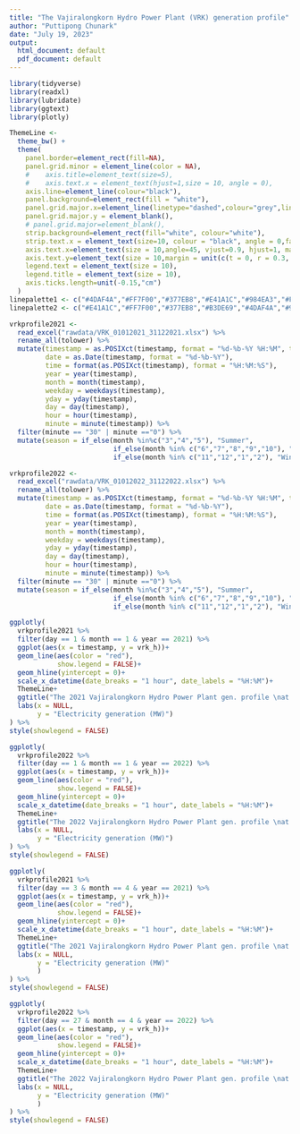 ```yaml
---
title: "The Vajiralongkorn Hydro Power Plant (VRK) generation profile"
author: "Puttipong Chunark"
date: "July 19, 2023"
output:
  html_document: default
  pdf_document: default
---
```


```r
library(tidyverse)
library(readxl)
library(lubridate)
library(ggtext)
library(plotly)
```

```r
ThemeLine <- 
  theme_bw() +
  theme(
    panel.border=element_rect(fill=NA),
    panel.grid.minor = element_line(color = NA), 
    #    axis.title=element_text(size=5),
    #    axis.text.x = element_text(hjust=1,size = 10, angle = 0),
    axis.line=element_line(colour="black"),
    panel.background=element_rect(fill = "white"),
    panel.grid.major.x=element_line(linetype="dashed",colour="grey",linewidth = 0.5),
    panel.grid.major.y = element_blank(),
    # panel.grid.major=element_blank(),
    strip.background=element_rect(fill="white", colour="white"),
    strip.text.x = element_text(size=10, colour = "black", angle = 0,face="bold"),
    axis.text.x=element_text(size = 10,angle=45, vjust=0.9, hjust=1, margin = unit(c(t = 0.3, r = 0, b = 0, l = 0), "cm")),
    axis.text.y=element_text(size = 10,margin = unit(c(t = 0, r = 0.3, b = 0, l = 0), "cm")),
    legend.text = element_text(size = 10),
    legend.title = element_text(size = 10),
    axis.ticks.length=unit(-0.15,"cm")
  )
linepalette1 <- c("#4DAF4A","#FF7F00","#377EB8","#E41A1C","#984EA3","#F781BF","#8DD3C7","#FB8072","#80B1D3","#FDB462","#B3DE69","#FCCDE5","#D9D9D9","#BC80BD","#CCEBC5","#FFED6F","#7f878f","#A65628","#FFFF33")
linepalette2 <- c("#E41A1C","#FF7F00","#377EB8","#B3DE69","#4DAF4A","#984EA3","#F781BF","#8DD3C7","#FB8072","#80B1D3","#FDB462","#FCCDE5","#D9D9D9","#BC80BD","#CCEBC5","#FFED6F","#7f878f","#A65628","#FFFF33")

```



```r
vrkprofile2021 <-
  read_excel("rawdata/VRK_01012021_31122021.xlsx") %>% 
  rename_all(tolower) %>% 
  mutate(timestamp = as.POSIXct(timestamp, format = "%d-%b-%Y %H:%M", tz = "UTC"),
         date = as.Date(timestamp, format = "%d-%b-%Y"),
         time = format(as.POSIXct(timestamp), format = "%H:%M:%S"), 
         year = year(timestamp),
         month = month(timestamp),
         weekday = weekdays(timestamp),
         yday = yday(timestamp),
         day = day(timestamp),
         hour = hour(timestamp),
         minute = minute(timestamp)) %>% 
  filter(minute == "30" | minute =="0") %>% 
  mutate(season = if_else(month %in%c("3","4","5"), "Summer",
                          if_else(month %in% c("6","7","8","9","10"), "Rainy",
                          if_else(month %in% c("11","12","1","2"), "Winter", "Others"))),.after = "date")

```
```r
vrkprofile2022 <-
  read_excel("rawdata/VRK_01012022_31122022.xlsx") %>% 
  rename_all(tolower) %>% 
  mutate(timestamp = as.POSIXct(timestamp, format = "%d-%b-%Y %H:%M", tz = "UTC"),
         date = as.Date(timestamp, format = "%d-%b-%Y"),
         time = format(as.POSIXct(timestamp), format = "%H:%M:%S"), 
         year = year(timestamp),
         month = month(timestamp),
         weekday = weekdays(timestamp),
         yday = yday(timestamp),
         day = day(timestamp),
         hour = hour(timestamp),
         minute = minute(timestamp)) %>% 
  filter(minute == "30" | minute =="0") %>% 
  mutate(season = if_else(month %in%c("3","4","5"), "Summer",
                          if_else(month %in% c("6","7","8","9","10"), "Rainy",
                          if_else(month %in% c("11","12","1","2"), "Winter", "Others"))),.after = "date")
```


```r
ggplotly(
  vrkprofile2021 %>% 
  filter(day == 1 & month == 1 & year == 2021) %>% 
  ggplot(aes(x = timestamp, y = vrk_h))+
  geom_line(aes(color = "red"),
            show.legend = FALSE)+
  geom_hline(yintercept = 0)+
  scale_x_datetime(date_breaks = "1 hour", date_labels = "%H:%M")+
  ThemeLine+
  ggtitle("The 2021 Vajiralongkorn Hydro Power Plant gen. profile \nat <span style = 'color: red'>minimum EGAT net gen.</span> at <span style = 'color: dodgerblue'> 9,876 MW </span> on <span style = 'color: red'> 1 Jan 2021 @ 12:30 PM </span>")+
  labs(x = NULL,
       y = "Electricity generation (MW)")
) %>%
style(showlegend = FALSE)
```

```r
ggplotly(
  vrkprofile2022 %>% 
  filter(day == 1 & month == 1 & year == 2022) %>% 
  ggplot(aes(x = timestamp, y = vrk_h))+
  geom_line(aes(color = "red"),
            show.legend = FALSE)+
  geom_hline(yintercept = 0)+
  scale_x_datetime(date_breaks = "1 hour", date_labels = "%H:%M")+
  ThemeLine+
  ggtitle("The 2022 Vajiralongkorn Hydro Power Plant gen. profile \nat <span style = 'color: red'>minimum EGAT net gen.</span> at <span style = 'color: dodgerblue'> 11,547.85 MW </span> on <span style = 'color: red'> 1 Jan 2022 @ 12:30 PM </span>")+
  labs(x = NULL,
       y = "Electricity generation (MW)")
) %>%
style(showlegend = FALSE)
```

```r
ggplotly(
  vrkprofile2021 %>% 
  filter(day == 3 & month == 4 & year == 2021) %>% 
  ggplot(aes(x = timestamp, y = vrk_h))+
  geom_line(aes(color = "red"),
            show.legend = FALSE)+
  geom_hline(yintercept = 0)+
  scale_x_datetime(date_breaks = "1 hour", date_labels = "%H:%M")+
  ThemeLine+
  ggtitle("The 2021 Vajiralongkorn Hydro Power Plant gen. profile \nat <span style = 'color: red'>Peak EGAT net gen. </span> at <span style = 'color: dodgerblue'> 30,135 MW </span> on <span style = 'color: red'> 3 Apr 2021 @ 21:00 PM </span>")+
  labs(x = NULL,
       y = "Electricity generation (MW)"
       )
) %>%
style(showlegend = FALSE)
```

```r
ggplotly(
  vrkprofile2022 %>% 
  filter(day == 27 & month == 4 & year == 2022) %>% 
  ggplot(aes(x = timestamp, y = vrk_h))+
  geom_line(aes(color = "red"),
            show.legend = FALSE)+
  geom_hline(yintercept = 0)+
  scale_x_datetime(date_breaks = "1 hour", date_labels = "%H:%M")+
  ThemeLine+
  ggtitle("The 2022 Vajiralongkorn Hydro Power Plant gen. profile \nat <span style = 'color: red'>Peak EGAT net gen. </span> at <span style = 'color: dodgerblue'> 32,254.5 MW </span> on <span style = 'color: red'> 27 Apr 2022 @ 22:30 PM </span>")+
  labs(x = NULL,
       y = "Electricity generation (MW)"
       )
) %>%
style(showlegend = FALSE)
```